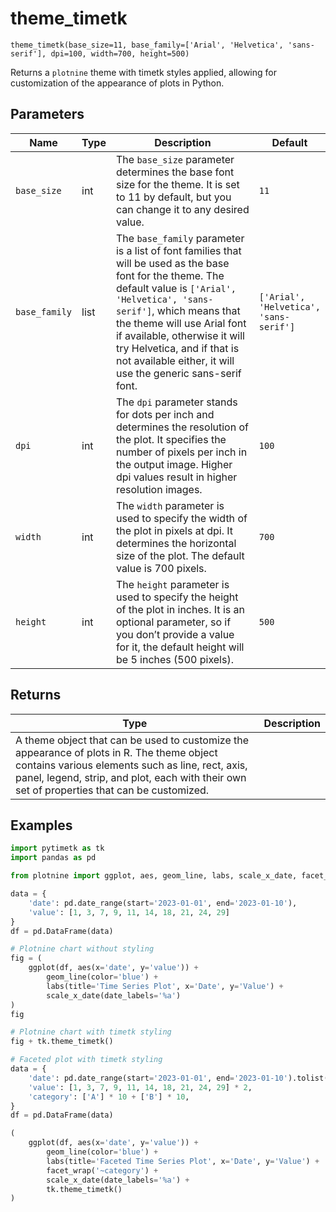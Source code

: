 # theme_timetk { #pytimetk.theme_timetk }

`theme_timetk(base_size=11, base_family=['Arial', 'Helvetica', 'sans-serif'], dpi=100, width=700, height=500)`

Returns a `plotnine` theme with timetk styles applied, allowing for customization of the appearance of plots in Python.

## Parameters

| Name          | Type   | Description                                                                                                                                                                                                                                                                                                                                       | Default                                |
|---------------|--------|---------------------------------------------------------------------------------------------------------------------------------------------------------------------------------------------------------------------------------------------------------------------------------------------------------------------------------------------------|----------------------------------------|
| `base_size`   | int    | The `base_size` parameter determines the base font size for the theme. It is set to 11 by default, but you can change it to any desired value.                                                                                                                                                                                                    | `11`                                   |
| `base_family` | list   | The `base_family` parameter is a list of font families that will be used as the base font for the theme. The default value is `['Arial', 'Helvetica', 'sans-serif']`, which means that the theme will use Arial font if available, otherwise it will try Helvetica, and if that is not available either, it will use the generic sans-serif font. | `['Arial', 'Helvetica', 'sans-serif']` |
| `dpi`         | int    | The `dpi` parameter stands for dots per inch and determines the resolution of the plot. It specifies the number of pixels per inch in the output image. Higher dpi values result in higher resolution images.                                                                                                                                     | `100`                                  |
| `width`       | int    | The `width` parameter is used to specify the width of the plot in pixels at dpi. It determines the horizontal size of the plot. The default value is 700 pixels.                                                                                                                                                                                  | `700`                                  |
| `height`      | int    | The `height` parameter is used to specify the height of the plot in inches. It is an optional parameter, so if you don't provide a value for it, the default height will be 5 inches (500 pixels).                                                                                                                                                | `500`                                  |

## Returns

| Type                                                                                                                                                                                                                                          | Description   |
|-----------------------------------------------------------------------------------------------------------------------------------------------------------------------------------------------------------------------------------------------|---------------|
| A theme object that can be used to customize the appearance of plots in R. The theme object contains various elements such as line, rect, axis, panel, legend, strip, and plot, each with their own set of properties that can be customized. |               |

## Examples

```python
import pytimetk as tk
import pandas as pd

from plotnine import ggplot, aes, geom_line, labs, scale_x_date, facet_wrap

data = {
    'date': pd.date_range(start='2023-01-01', end='2023-01-10'),
    'value': [1, 3, 7, 9, 11, 14, 18, 21, 24, 29]
}
df = pd.DataFrame(data)

# Plotnine chart without styling
fig = (
    ggplot(df, aes(x='date', y='value')) +
        geom_line(color='blue') +
        labs(title='Time Series Plot', x='Date', y='Value') +
        scale_x_date(date_labels='%a')
)
fig

```

```python
# Plotnine chart with timetk styling
fig + tk.theme_timetk()
```

```python
# Faceted plot with timetk styling
data = {
    'date': pd.date_range(start='2023-01-01', end='2023-01-10').tolist() * 2,
    'value': [1, 3, 7, 9, 11, 14, 18, 21, 24, 29] * 2,
    'category': ['A'] * 10 + ['B'] * 10,
}
df = pd.DataFrame(data)

(
    ggplot(df, aes(x='date', y='value')) +
        geom_line(color='blue') +
        labs(title='Faceted Time Series Plot', x='Date', y='Value') +
        facet_wrap('~category') +
        scale_x_date(date_labels='%a') +
        tk.theme_timetk()
)
```
